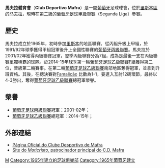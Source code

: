 {{Football club infobox |
  clubname = 馬夫拉<br>''C.D. Mafra'' |
  image    = [[File:Cd_mafra.png|120 px]] |
  fullname = 馬夫拉體育會<br>Club Deportivo Mafra |
  nickname = |
  founded  = 1965年 |
  ground   = Campo Doutor Mário Silveira |
  city     = [[马夫拉|马夫拉]] |
  capacity = 2,500 |
  chairman = {{flagicon|POR}} Antonino da Costa Florindo |
  manager  = {{flagicon|POR}} Filipe Moreira |
  league     = [[葡萄牙足球甲級聯賽|葡萄牙足球甲級聯賽]] |
  season     = 2021–22 | 
  position   = 葡甲，第 9 位 |
  pattern_la1=|pattern_b1=|pattern_ra1=|
  leftarm1=FFD700|body1=FFD700|rightarm1=FFD700|shorts1=339900|socks1=339900|
  pattern_la2=_greenborder|pattern_b2=|pattern_ra2=_greenborder|
  leftarm2=FFFFFF|body2=FFFFFF|rightarm2=FFFFFF|shorts2=FFFFFF|socks2=FFFFFF|
}}
'''馬夫拉體育會'''（'''Club Deportivo Mafra'''）是一間[[葡萄牙|葡萄牙]]足球球會，位於[[里斯本區|里斯本區]]的[[马夫拉|马夫拉]]，現時在第二級的[[葡萄牙足球甲級聯賽|葡萄牙足球甲級聯賽]]（Segunda Liga）參賽。

==歷史==
馬夫拉成立於1965年，初時參加[[里斯本|里斯本]]的地區聯賽，從丙組升級上甲組，於1991/92年球季獲得甲組冠軍後升上全國性聯賽的[[葡萄牙足球丙級聯賽|葡萄牙丙級聯賽]]。馬夫拉於2001/02年獲得丙級聯賽冠軍，翌季丙級聯賽分為7組，成為是最後一支在丙級聯賽單獨稱霸的球隊。於2014-15年球季第一輪[[葡萄牙足球乙級聯賽|葡萄牙足球乙級聯賽]]F組獲得第二位，晉級第二輪賽事。在第二輪[[葡萄牙足球乙級聯賽|葡萄牙足球乙級聯賽]]南部地區奪得冠軍，並拿到升班資格。其後，在總決賽對[https://en.wikipedia.org/wiki/F.C._Famalic%C3%A3o Famalicão] {{Wayback|url=https://en.wikipedia.org/wiki/F.C._Famalic%C3%A3o |date=20201010202434 }}比數為1-1，要進入互射12碼環節，最終以4-3勝出，奪得[[葡萄牙足球乙級聯賽|葡萄牙足球乙級聯賽]]總冠軍榮譽。

==榮譽==
*[[葡萄牙足球丙級聯賽|葡萄牙足球丙級聯賽]]冠軍：2001-02年；
*[[葡萄牙足球乙級聯賽|葡萄牙足球乙級聯賽]]總冠軍：2014-15年；

== 外部連結 ==
* [http://www.cdmafra.com/ Página Oficial do Clube Desportivo de Mafra] {{Wayback|url=http://www.cdmafra.com/ |date=20100220101043 }}
* [http://moticristo.pt Site do ''Moticristo'', patrocinador principal do C.D. Mafra] {{Wayback|url=http://moticristo.pt/ |date=20210406115802 }}

[[Category:葡萄牙足球俱樂部|M]]
[[Category:1965年建立的足球俱樂部|Category:1965年建立的足球俱樂部]]
[[Category:1965年葡萄牙建立|Category:1965年葡萄牙建立]]